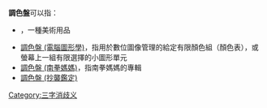 '''調色盤'''可以指：
* {{le|调色板 (绘画)|Palette (painting)}}，一種美術用品
* [[調色盤_(電腦圖形學)|調色盤 (電腦圖形學)]]，指用於數位圖像管理的給定有限顏色組（顏色表），或螢幕上一組有限選擇的小圖形單元
* [[南拳媽媽#專輯|調色盤 (南拳媽媽)]]，指南拳媽媽的專輯
* [[調色盤_(抄襲鑑定)|調色盤 (抄襲鑑定)]]
{{disambig}}

[[Category:三字消歧义|Category:三字消歧义]]